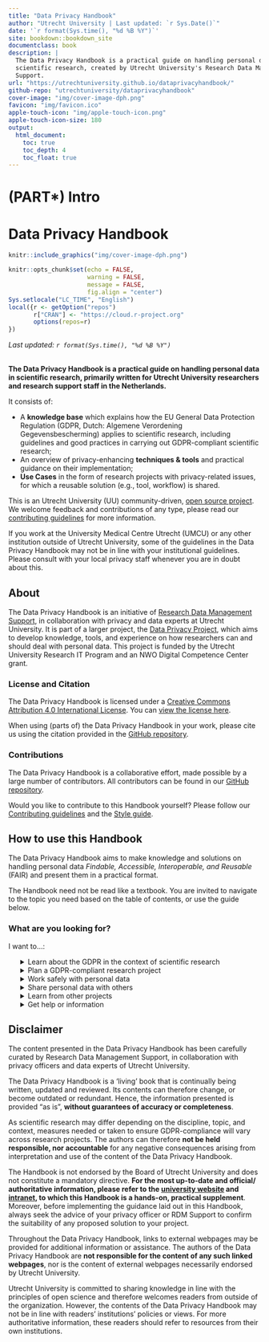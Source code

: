 --- 
title: "Data Privacy Handbook"
author: "Utrecht University | Last updated: `r Sys.Date()`"
date: '`r format(Sys.time(), "%d %B %Y")`'
site: bookdown::bookdown_site
documentclass: book
description: |
  The Data Privacy Handbook is a practical guide on handling personal data in
  scientific research, created by Utrecht University's Research Data Management 
  Support.
url: "https://utrechtuniversity.github.io/dataprivacyhandbook/"
github-repo: "utrechtuniversity/dataprivacyhandbook"
cover-image: "img/cover-image-dph.png"
favicon: "img/favicon.ico"
apple-touch-icon: "img/apple-touch-icon.png"
apple-touch-icon-size: 180
output:
  html_document:
    toc: true
    toc_depth: 4
    toc_float: true
---

# (PART\*) Intro {-} 

# Data Privacy Handbook {-}

```{r echo=FALSE}
knitr::include_graphics("img/cover-image-dph.png")
```

```{r setup, include=FALSE}
knitr::opts_chunk$set(echo = FALSE, 
                      warning = FALSE, 
                      message = FALSE,
                      fig.align = "center")
Sys.setlocale("LC_TIME", "English")
local({r <- getOption("repos")
       r["CRAN"] <- "https://cloud.r-project.org" 
       options(repos=r)
})
```
*Last updated: `r format(Sys.time(), "%d %B %Y")`*
<br><br>  

**The Data Privacy Handbook is a practical guide on handling personal data in 
scientific research, primarily written for Utrecht University researchers and 
research support staff in the Netherlands.**

It consists of:

- A **knowledge base** which explains how the EU General Data Protection 
Regulation (GDPR, Dutch: Algemene Verordening Gegevensbescherming)  applies to 
scientific research, including guidelines and good practices in carrying out 
GDPR-compliant scientific research; 
- An overview of privacy-enhancing **techniques & tools** and practical guidance 
on their implementation;
- **Use Cases** in the form of research projects with privacy-related issues, 
for which a reusable solution (e.g., tool, workflow) is shared. 

:::note
This is an Utrecht University (UU) community-driven, 
[open source project](https://github.com/UtrechtUniversity/dataprivacyhandbook){target="_blank"}.
We welcome feedback and contributions of any type, please read our 
[contributing guidelines](https://github.com/UtrechtUniversity/dataprivacyhandbook/blob/main/CONTRIBUTING.md){target="_blank"}
for more information.
:::

:::warning
If you work at the University Medical Centre Utrecht (UMCU) or any other 
institution outside of Utrecht University, some of the guidelines in the Data
Privacy Handbook may not be in line with your institutional guidelines. Please 
consult with your local privacy staff whenever you are in doubt about this.
:::

## About

The Data Privacy Handbook is an initiative of 
[Research Data Management Support](https://www.uu.nl/en/research/research-data-management){target="_blank"}, 
in collaboration with privacy and data experts at 
Utrecht University. It is part of a larger project, the
[Data Privacy Project](https://utrechtuniversity.github.io/dataprivacyproject){target="_blank"}, 
which aims to develop knowledge, tools, and experience 
on how researchers can and should deal with personal data. This project is 
funded by the Utrecht University Research IT Program and an NWO Digital 
Competence Center grant.


### License and Citation

The Data Privacy Handbook is licensed under a 
[Creative Commons Attribution 4.0 International License](https://creativecommons.org/licenses/by/4.0/){target="_blank"}. 
You can [view the license here](https://github.com/UtrechtUniversity/dataprivacyhandbook/blob/main/LICENSE.md){target="_blank}.

When using (parts of) the Data Privacy Handbook in your work, please cite us 
using the citation provided in the [GitHub repository](target="_blank").

### Contributions

The Data Privacy Handbook is a collaborative effort, made possible by a large 
number of contributors. All contributors can be found in our 
[GitHub repository](https://github.com/UtrechtUniversity/dataprivacyhandbook/blob/main/contributors.md){target="_blank"}.

Would you like to contribute to this Handbook yourself? Please follow our 
[Contributing  guidelines](https://github.com/UtrechtUniversity/dataprivacyhandbook/blob/main/CONTRIBUTING.md){target="_blank"}
and the [Style guide](https://github.com/UtrechtUniversity/dataprivacyhandbook/blob/main/styleguide.md){target="_blank"}.

## How to use this Handbook

The Data Privacy Handbook aims to make knowledge and solutions on handling personal 
data *Findable, Accessible, Interoperable, and Reusable* (FAIR) and present them in 
a practical format.   

The Handbook need not be read like a textbook. You are invited to navigate to the 
topic you need based on the table of contents, or use the guide below.


### What are you looking for?

I want to...:

<ul style="list-style: none;">
    <li>
        <details>
            <summary>Learn about the GDPR in the context of scientific research</summary>
            <ul>
                <li><a href="#gdpr">Introduction to the GDPR</a></li>
                <li><a href="#glossary">Definitions</a></li>
            </ul>
        </details>
    </li>
    <li>
        <details>
            <summary>Plan a GDPR-compliant research project</summary>
            <ul>
                <li><a href="#privacy-by-design">Designing your research project</a></li>
                <li><a href="#legal-basis">Choosing a legal basis</a></li>
                <li><a href="#risk-assessment">Assessing the risks in your project</a>, 
                for example using a <a href="#privacy-scan">privacy scan</a>,
                                    <a href="#dpia">Data Protection Impact Assessment</a>, or
                                    <a href="#data-classification">Data classification</a></li>
                <li><a href="#privacy-notices">Informing participants</a></li>
                <li><a href="#informed-consent-forms">Obtaining consent</a></li>
                <li><a href="#data-sharing-collaboration">Collaborating on personal data</a></li>
                <li><a href="#agreements">Setting up agreements</a></li>
            </ul>
        </details>
    </li>
    <li>
        <details>
            <summary>Work safely with personal data</summary>
            <ul>
                <li><a href="#data-storage">Storing personal data</a></li>
                <li><a href="#tools-and-services">Using GDPR-compliant tools and services</a></li>
                <li><a href="#pseudonymisation-anonymisation">De-identifying personal data</a></li>
                <li><a href="#secure-computing">Securely computing personal data</a></li>
                <li><a href="#data-sharing-collaboration">Sharing personal data during research</a></li>
                <li>Using other approaches to protect personal data, such as 
                <a href="#encryption">encryption</a>, 
                <a href="#statistical-privacy">statistical privacy</a>,
                <a href="synthetic-data">synthetic data</a>, or
                <a href="data-donation">data donation</a></li>
            </ul>
        </details>
    </li>
    <li>
        <details>
            <summary>Share personal data with others</summary>
            <ul>
                <li><a href="#legal-basis">Sharing data legally</a></li>
                <li><a href="#data-sharing-collaboration">Sharing personal data during research</a></li>
                <li><a href="#pseudonymisation-anonymisation">De-identifying personal data</a></li>
                <li><a href="#secure-computing">Securely computing personal data</a></li>
                <li><a href="#tools-and-services">Using GDPR-compliant tools and services</a></li>
                <li><a href="#data-sharing-reuse">Sharing personal data for reuse</a></li>
                <li><a href="#agreements">Sharing personal data case by case</a></li>
            </ul>
        </details>
    </li>
    <li>
        <details>
            <summary>Learn from other projects</summary>
            <ul>
                <li><a href="#pet-survey">Minimising personal data in a survey</a></li>
                <li><a href="#youth-pseudonymisation">Pseudonymising different types of data</a></li>
                <li><a href="#open-science-questionnaire">Publishing metadata only</a></li>
                <li><a href="#reuse-education-data">Reusing education data for research purposes</a></li>
            </ul>
        </details>
    </li>
    <li>
        <details>
            <summary>Get help or information</summary>
            <ul>
                <li><a href="#seeking-help">Getting help at Utrecht University</a></li>
                <li><a href="#glossary">Definitions</a></li>
                <li><a href="#references">References</a></li>
            </ul>
        </details>
    </li>
</ul>


## Disclaimer

The content presented in the Data Privacy Handbook has been carefully curated by 
Research Data Management Support, in collaboration with privacy officers and 
data experts of Utrecht University.  

The Data Privacy Handbook is a ‘living’ book that is continually being written, 
updated and reviewed. Its contents can therefore change, or become outdated or 
redundant. Hence, the information presented is provided “as is”, **without 
guarantees of accuracy or completeness**.

As scientific research may differ depending on the discipline, topic, and 
context, measures needed or taken to ensure GDPR-compliance will vary across 
research projects. The authors can therefore **not be held responsible, nor 
accountable** for any negative consequences arising from interpretation and use 
of the content of the Data Privacy Handbook.

The Handbook is not endorsed by the Board of Utrecht University and does not 
constitute a mandatory directive. **For the most up-to-date and official/
authoritative information, please refer to the 
[university website](https://www.uu.nl/en/research/research-data-management){target="_blank"}
and [intranet](https://intranet.uu.nl/en/knowledge-base/privacy-at-uu){target="_blank"}, 
to which this Handbook is a hands-on, practical supplement**. Moreover, before 
implementing the guidance laid out in this Handbook, always seek the advice of 
your privacy officer or RDM Support to confirm the suitability of any proposed 
solution to your project.  

Throughout the Data Privacy Handbook, links to external webpages may be provided 
for additional information or assistance. The authors of the Data Privacy 
Handbook are **not responsible for the content of any such linked webpages**, nor 
is the content of external webpages necessarily endorsed by Utrecht University.  

Utrecht University is committed to sharing knowledge in line with the principles 
of open science and therefore welcomes readers from outside of the organization. 
However, the contents of the Data Privacy Handbook may not be in line with readers’ 
institutions’ policies or views. For more authoritative information, these 
readers should refer to resources from their own institutions.